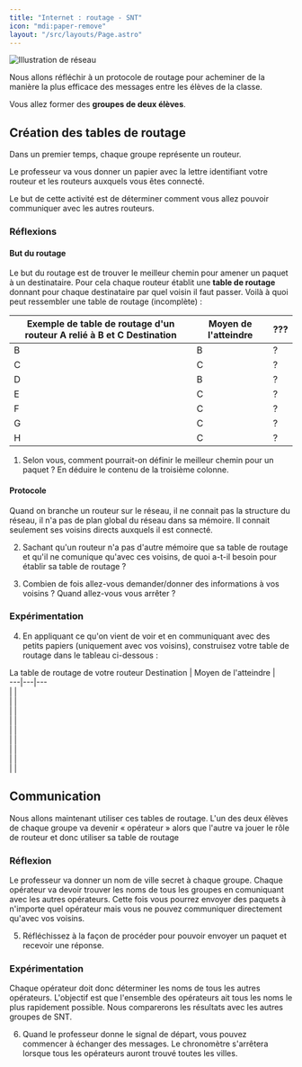 ```yaml
---
title: "Internet : routage - SNT"
icon: "mdi:paper-remove"
layout: "/src/layouts/Page.astro"
---
```


![Illustration de réseau](/cours/routage.svg)

Nous allons réfléchir à un protocole de routage pour acheminer de la manière
la plus efficace des messages entre les élèves de la classe.

Vous allez former des **groupes de deux élèves**.

## Création des tables de routage

Dans un premier temps, chaque groupe représente un routeur.

Le professeur va vous donner un papier avec la lettre identifiant votre
routeur et les routeurs auxquels vous êtes connecté.

Le but de cette activité est de déterminer comment vous allez pouvoir
communiquer avec les autres routeurs.

### Réflexions

#### But du routage

Le but du routage est de trouver le meilleur chemin pour amener un paquet à un
destinataire. Pour cela chaque routeur établit une **table de routage**
donnant pour chaque destinataire par quel voisin il faut passer. Voilà à quoi
peut ressembler une table de routage (incomplète) :

Exemple de table de routage d'un routeur A relié à B et C Destination | Moyen de l'atteindre | ???  
---|---|---  
B | B | ?  
C | C | ?  
D | B | ?  
E | C | ?  
F | C | ?  
G | C | ?  
H | C | ?  
  
1. Selon vous, comment pourrait-on définir le meilleur chemin pour un
paquet ? En déduire le contenu de la troisième colonne.

#### Protocole

Quand on branche un routeur sur le réseau, il ne connait pas la structure du
réseau, il n'a pas de plan global du réseau dans sa mémoire. Il connait
seulement ses voisins directs auxquels il est connecté.

2. Sachant qu'un routeur n'a pas d'autre mémoire que sa table de routage
et qu'il ne comunique qu'avec ces voisins, de quoi a-t-il besoin pour établir
sa table de routage ?

3. Combien de fois allez-vous demander/donner des informations à vos
voisins ? Quand allez-vous vous arrêter ?

### Expérimentation

4. En appliquant ce qu'on vient de voir et en communiquant avec des petits
papiers (uniquement avec vos voisins), construisez votre table de routage dans
le tableau ci-dessous :

La table de routage de votre routeur Destination | Moyen de l'atteindre |   
---|---|---  
|  |   
|  |   
|  |   
|  |   
|  |   
|  |   
|  |   
|  |   
|  |   
  
## Communication

Nous allons maintenant utiliser ces tables de routage. L'un des deux élèves de
chaque groupe va devenir « opérateur » alors que l'autre va jouer le rôle de
routeur et donc utiliser sa table de routage

### Réflexion

Le professeur va donner un nom de ville secret à chaque groupe. Chaque
opérateur va devoir trouver les noms de tous les groupes en comuniquant avec
les autres opérateurs. Cette fois vous pourrez envoyer des paquets à n'importe
quel opérateur mais vous ne pouvez communiquer directement qu'avec vos
voisins.

5. Réfléchissez à la façon de procéder pour pouvoir envoyer un paquet et
recevoir une réponse.

### Expérimentation

Chaque opérateur doit donc déterminer les noms de tous les autres opérateurs.
L'objectif est que l'ensemble des opérateurs ait tous les noms le plus
rapidement possible. Nous comparerons les résultats avec les autres groupes de
SNT.

6. Quand le professeur donne le signal de départ, vous pouvez commencer à
échanger des messages. Le chronomètre s'arrêtera lorsque tous les opérateurs
auront trouvé toutes les villes.